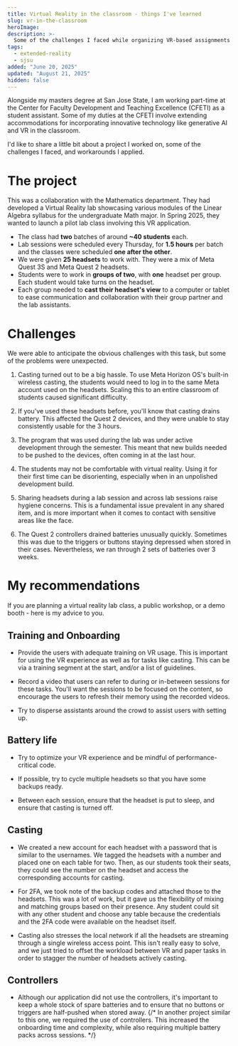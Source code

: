 ---
title: Virtual Reality in the classroom - things I've learned
slug: vr-in-the-classroom
heroImage:
description: >-
  Some of the challenges I faced while organizing VR-based assignments in a classroom.
tags:
  - extended-reality
  - sjsu
added: "June 20, 2025"
updated: "August 21, 2025"
hidden: false
---

Alongside my masters degree at San Jose State, I am working part-time at the Center for Faculty Development and Teaching Excellence (CFETI) as a student assistant.
Some of my duties at the CFETI involve extending accommodations for incorporating innovative technology like generative AI and VR in the classroom.

I'd like to share a little bit about a project I worked on, some of the challenges I faced, and workarounds I applied.

# The project

This was a collaboration with the Mathematics department.
They had developed a Virtual Reality lab showcasing various modules of the Linear Algebra syllabus for the undergraduate Math major.
In Spring 2025, they wanted to launch a pilot lab class involving this VR application.

- The class had **two** batches of around **\~40 students** each.
- Lab sessions were scheduled every Thursday, for **1.5 hours** per batch and the classes were scheduled **one after the other**.
- We were given **25 headsets** to work with. They were a mix of Meta Quest 3S and Meta Quest 2 headsets.
- Students were to work in **groups of two**, with **one** headset per group. Each student would take turns on the headset.
- Each group needed to **cast their headset's view** to a computer or tablet to ease communication and collaboration with their group partner and the lab assistants.

# Challenges

We were able to anticipate the obvious challenges with this task, but some of the problems were unexpected.

1. Casting turned out to be a big hassle.
   To use Meta Horizon OS's built-in wireless casting, the students would need to log in to the same Meta account used on the headsets.
   Scaling this to an entire classroom of students caused significant difficulty.

2. If you've used these headsets before, you'll know that casting drains battery.
   This affected the Quest 2 devices, and they were unable to stay consistently usable for the 3 hours.

3. The program that was used during the lab was under active development through the semester.
   This meant that new builds needed to be pushed to the devices, often coming in at the last hour.

4. The students may not be comfortable with virtual reality.
   Using it for their first time can be disorienting, especially when in an unpolished development build.

5. Sharing headsets during a lab session and across lab sessions raise hygiene concerns.
   This is a fundamental issue prevalent in any shared item, and is more important when it comes to contact with sensitive areas like the face.

6. The Quest 2 controllers drained batteries unusually quickly.
   Sometimes this was due to the triggers or buttons staying depressed when stored in their cases. Nevertheless, we ran through 2 sets of batteries over 3 weeks.

# My recommendations

If you are planning a virtual reality lab class, a public workshop, or a demo booth - here is my advice to you.

## Training and Onboarding

- Provide the users with adequate training on VR usage.
  This is important for using the VR experience as well as for tasks like casting.
  This can be via a training segment at the start, and/or a list of guidelines.

- Record a video that users can refer to during or in-between sessions for these tasks.
  You'll want the sessions to be focused on the content, so encourage the users to refresh their memory using the recorded videos.

- Try to disperse assistants around the crowd to assist users with setting up.

## Battery life

- Try to optimize your VR experience and be mindful of performance-critical code.

- If possible, try to cycle multiple headsets so that you have some backups ready.

- Between each session, ensure that the headset is put to sleep, and ensure that casting is turned off.

## Casting

- We created a new account for each headset with a password that is similar to the usernames.
  We tagged the headsets with a number and placed one on each table for two.
  Then, as our students took their seats, they could see the number on the headset and access the corresponding accounts for casting.

- For 2FA, we took note of the backup codes and attached those to the headsets.
  This was a lot of work, but it gave us the flexibility of mixing and matching groups based on their presence.
  Any student could sit with any other student and choose any table because the credentials and the 2FA code were available on the headset itself.

- Casting also stresses the local network if all the headsets are streaming through a single wireless access point.
  This isn't really easy to solve, and we just tried to offset the workload between VR and paper tasks in order to stagger the number of headsets actively casting.

## Controllers

- Although our application did not use the controllers, it's important to keep a whole stock of spare batteries and to ensure that no buttons or triggers are half-pushed when stored away.
  {/* In another project similar to this one, we required the use of controllers. This increased the onboarding time and complexity, while also requiring multiple battery packs across sessions. */}
